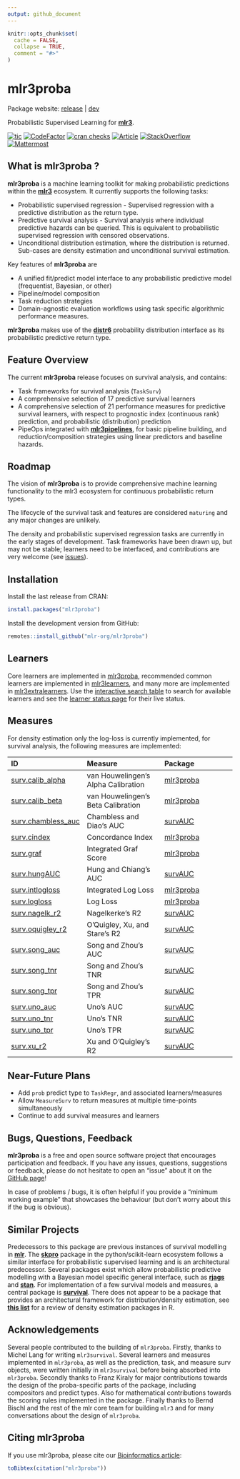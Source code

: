 ```yaml
---
output: github_document
---
```


```r
knitr::opts_chunk$set(
  cache = FALSE,
  collapse = TRUE,
  comment = "#>"
)
```

# mlr3proba

Package website: [release](https://mlr3proba.mlr-org.com/) | [dev](https://mlr3proba.mlr-org.com/dev/)

Probabilistic Supervised Learning for **[mlr3](https://github.com/mlr-org/mlr3/)**.

<!-- badges: start -->
[![tic](https://github.com/mlr-org/mlr3proba/workflows/tic/badge.svg?branch=main)](https://github.com/mlr-org/mlr3proba/actions)
[![CodeFactor](https://www.codefactor.io/repository/github/mlr-org/mlr3proba/badge)](https://www.codefactor.io/repository/github/mlr-org/mlr3proba)
[![cran checks](https://cranchecks.info/badges/worst/mlr3proba)](https://cran.r-project.org/web/checks/check_results_mlr3proba.html)
[![Article](https://img.shields.io/badge/Article-10.1093%2Fbioinformatics%2Fbtab039-brightgreen)](https://doi.org/10.1093/bioinformatics/btab039)
[![StackOverflow](https://img.shields.io/badge/stackoverflow-mlr3-orange.svg)](https://stackoverflow.com/questions/tagged/mlr3)
[![Mattermost](https://img.shields.io/badge/chat-mattermost-orange.svg)](https://lmmisld-lmu-stats-slds.srv.mwn.de/mlr_invite/)
<!-- badges: end -->

## What is mlr3proba ?

**mlr3proba** is a machine learning toolkit for making probabilistic predictions within the **[mlr3](https://github.com/mlr-org/mlr3)** ecosystem. It currently supports the following tasks:

* Probabilistic supervised regression - Supervised regression with a predictive distribution as the return type.
* Predictive survival analysis - Survival analysis where individual predictive hazards can be queried. This is equivalent to probabilistic supervised regression with censored observations.
* Unconditional distribution estimation, where the distribution is returned. Sub-cases are density estimation and unconditional survival estimation.

Key features of **mlr3proba** are

* A unified fit/predict model interface to any probabilistic predictive model (frequentist, Bayesian, or other)
* Pipeline/model composition
* Task reduction strategies
* Domain-agnostic evaluation workflows using task specific algorithmic performance measures.

**mlr3proba** makes use of the **[distr6](https://github.com/alan-turing-institute/distr6)** probability distribution interface as its probabilistic predictive return type.


## Feature Overview

The current **mlr3proba** release focuses on survival analysis, and contains:

* Task frameworks for survival analysis (`TaskSurv`)
* A comprehensive selection of 17 predictive survival learners
* A comprehensive selection of 21 performance measures for predictive survival learners, with respect to prognostic index (continuous rank) prediction, and probabilistic (distribution) prediction
* PipeOps integrated with **[mlr3pipelines](https://github.com/mlr-org/mlr3pipelines)**, for basic pipeline building, and reduction/composition strategies using linear predictors and baseline hazards.

## Roadmap

The vision of **mlr3proba** is to provide comprehensive machine learning functionality to the mlr3 ecosystem for continuous probabilistic return types.

The lifecycle of the survival task and features are considered `maturing` and any major changes are unlikely.

The density and probabilistic supervised regression tasks are currently in the early stages of development. Task frameworks have been drawn up, but may not be stable; learners need to be interfaced, and contributions are very welcome (see [issues](https://github.com/mlr-org/mlr3proba/issues)).


## Installation

Install the last release from CRAN:
```r
install.packages("mlr3proba")
```

Install the development version from GitHub:
```r
remotes::install_github("mlr-org/mlr3proba")
```

## Learners

Core learners are implemented in [mlr3proba](https://github.com/mlr-org/mlr3proba), recommended common learners are implemented in [mlr3learners](https://github.com/mlr-org/mlr3learners), and many more are implemented in [mlr3extralearners](https://github.com/mlr-org/mlr3extralearners). Use the [interactive search table](https://mlr3extralearners.mlr-org.com/articles/learners/list_learners.html) to search for available learners and see the [learner status page](https://mlr3extralearners.mlr-org.com/articles/learners/test_overview.html) for their live status.

## Measures

For density estimation only the log-loss is currently implemented, for survival analysis, the following measures are implemented:

| ID | Measure | Package |
| :--| :------ | :------ |
| [surv.calib_alpha](https://mlr3proba.mlr-org.com/reference/mlr_measures_surv.calib_alpha.html) | van Houwelingen's Alpha Calibration | [mlr3proba](https://CRAN.R-project.org/package=mlr3proba) |
| [surv.calib_beta](https://mlr3proba.mlr-org.com/reference/mlr_measures_surv.calib_beta.html) | van Houwelingen's Beta Calibration | [mlr3proba](https://CRAN.R-project.org/package=mlr3proba) |
  | [surv.chambless_auc](https://mlr3proba.mlr-org.com/reference/mlr_measures_surv.chambless_auc.html) | Chambless and Diao's AUC | [survAUC](https://CRAN.R-project.org/package=survAUC) |
| [surv.cindex](https://mlr3proba.mlr-org.com/reference/mlr_measures_surv.cindex.html) | Concordance Index | [mlr3proba](https://CRAN.R-project.org/package=mlr3proba) |
  | [surv.graf](https://mlr3proba.mlr-org.com/reference/mlr_measures_surv.graf.html) | Integrated Graf Score | [mlr3proba](https://CRAN.R-project.org/package=mlr3proba) |
| [surv.hungAUC](https://mlr3proba.mlr-org.com/reference/mlr_measures_surv.hung_auc.html) | Hung and Chiang's AUC | [survAUC](https://CRAN.R-project.org/package=survAUC) |
  | [surv.intlogloss](https://mlr3proba.mlr-org.com/reference/mlr_measures_surv.intlogloss.html) | Integrated Log Loss | [mlr3proba](https://CRAN.R-project.org/package=mlr3proba) |
  | [surv.logloss](https://mlr3proba.mlr-org.com/reference/mlr_measures_surv.logloss.html) | Log Loss | [mlr3proba](https://CRAN.R-project.org/package=mlr3proba) |
  | [surv.nagelk_r2](https://mlr3proba.mlr-org.com/reference/mlr_measures_surv.nagelk_r2.html) | Nagelkerke's R2 | [survAUC](https://CRAN.R-project.org/package=survAUC) |
| [surv.oquigley_r2](https://mlr3proba.mlr-org.com/reference/mlr_measures_surv.oquigley_r2.html) | O'Quigley, Xu, and Stare's R2 | [survAUC](https://CRAN.R-project.org/package=survAUC) |
| [surv.song_auc](https://mlr3proba.mlr-org.com/reference/mlr_measures_surv.song_auc.html) | Song and Zhou's AUC | [survAUC](https://CRAN.R-project.org/package=survAUC) |
  | [surv.song_tnr](https://mlr3proba.mlr-org.com/reference/mlr_measures_surv.song_tnr.html) | Song and Zhou's TNR | [survAUC](https://CRAN.R-project.org/package=survAUC) |
| [surv.song_tpr](https://mlr3proba.mlr-org.com/reference/mlr_measures_surv.song_tpr.html) | Song and Zhou's TPR | [survAUC](https://CRAN.R-project.org/package=survAUC) |
  | [surv.uno_auc](https://mlr3proba.mlr-org.com/reference/mlr_measures_surv.uno_auc.html) | Uno's AUC | [survAUC](https://CRAN.R-project.org/package=survAUC) |
  | [surv.uno_tnr](https://mlr3proba.mlr-org.com/reference/mlr_measures_surv.uno_tnr.html) | Uno's TNR | [survAUC](https://CRAN.R-project.org/package=survAUC) |
| [surv.uno_tpr](https://mlr3proba.mlr-org.com/reference/mlr_measures_surv.uno_tpr.html) | Uno's TPR | [survAUC](https://CRAN.R-project.org/package=survAUC) |
  | [surv.xu_r2](https://mlr3proba.mlr-org.com/reference/mlr_measures_surv.xu_r2.html) | Xu and O'Quigley's R2 | [survAUC](https://CRAN.R-project.org/package=survAUC) |

## Near-Future Plans

* Add `prob` predict type to `TaskRegr`, and associated learners/measures
* Allow `MeasureSurv` to return measures at multiple time-points simultaneously
* Continue to add survival measures and learners

## Bugs, Questions, Feedback

**mlr3proba** is a free and open source software project that
encourages participation and feedback. If you have any issues,
questions, suggestions or feedback, please do not hesitate to open an
"issue" about it on the [GitHub page](https://github.com/mlr-org/mlr3proba/issues)\!

  In case of problems / bugs, it is often helpful if you provide a
"minimum working example" that showcases the behaviour (but don't worry about this if the bug is obvious).


## Similar Projects

Predecessors to this package are previous instances of survival modelling in **[mlr](https://github.com/mlr-org/mlr)**.
The **[skpro](https://github.com/alan-turing-institute/skpro)** package in the python/scikit-learn ecosystem follows a similar interface for probabilistic supervised learning and is an architectural predecessor.
Several packages exist which allow probabilistic predictive modelling with a Bayesian model specific general interface, such as **[rjags](https://CRAN.R-project.org/package=rjags)** and **[stan](https://github.com/stan-dev/rstan)**.
For implementation of a few survival models and measures, a central package is **[survival](https://github.com/therneau/survival)**.
There does not appear to be a package that provides an architectural framework for distribution/density estimation, see **[this list](https://vita.had.co.nz/papers/density-estimation.pdf)** for a review of density estimation packages in R.

## Acknowledgements

Several people contributed to the building of `mlr3proba`. Firstly, thanks to Michel Lang for writing `mlr3survival`. Several learners and measures implemented in `mlr3proba`, as well as the prediction, task, and measure surv objects, were written initially in `mlr3survival` before being absorbed into `mlr3proba`. Secondly thanks to Franz Kiraly for major contributions towards the design of the proba-specific parts of the package, including compositors and predict types. Also for mathematical contributions towards the scoring rules implemented in the package. Finally thanks to Bernd Bischl and the rest of the mlr core team for building `mlr3` and for many conversations about the design of `mlr3proba`.

## Citing mlr3proba

If you use mlr3proba, please cite our [Bioinformatics article](https://doi.org/10.1093/bioinformatics/btab039):
```r
toBibtex(citation("mlr3proba"))
```
